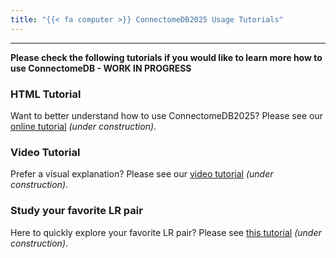 ```yaml
---
title: "{{< fa computer >}} ConnectomeDB2025 Usage Tutorials"
---
```


---

**Please check the following tutorials if you would like to learn more how to use ConnectomeDB - WORK IN PROGRESS**


### HTML Tutorial

Want to better understand how to use ConnectomeDB2025? Please see our [online tutorial](under_construction.qmd) *(under construction)*.


### Video Tutorial

Prefer a visual explanation? Please see our [video tutorial](under_construction.qmd) *(under construction)*.

### Study your favorite LR pair

Here to quickly explore your favorite LR pair? Please see [this tutorial](under_construction.qmd) *(under construction)*.




